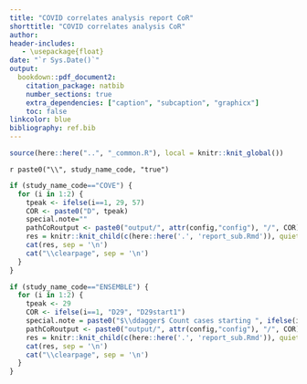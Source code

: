 ```yaml
---
title: "COVID correlates analysis report CoR"
shorttitle: "COVID correlates analysis CoR"
author:
header-includes:
   - \usepackage{float}
date: "`r Sys.Date()`"
output:
  bookdown::pdf_document2:
    citation_package: natbib
    number_sections: true
    extra_dependencies: ["caption", "subcaption", "graphicx"]
    toc: false
linkcolor: blue
bibliography: ref.bib
---
```


```r
source(here::here("..", "_common.R"), local = knitr::knit_global())
```
<!-- Note that there is no need to source _common.R in report.Rmd because it is taken care of elsewhere in yml -->


\counterwithin{table}{section}
\counterwithin{figure}{section}


<!-- these latex variables are used in report_sub -->
\newif\ifCOVE
\newif\ifENSEMBLE
`r paste0("\\", study_name_code, "true")` 


<!-- COVE -->

```r
if (study_name_code=="COVE") {
  for (i in 1:2) {
    tpeak <- ifelse(i==1, 29, 57)
    COR <- paste0("D", tpeak)
    special.note=""
    pathCoRoutput <- paste0("output/", attr(config,"config"), "/", COR)
    res = knitr::knit_child(c(here::here('.', 'report_sub.Rmd')), quiet = TRUE)
    cat(res, sep = '\n')
    cat("\\clearpage", sep = '\n')
  }
}
```




<!-- ENSEMBLE -->

```r
if (study_name_code=="ENSEMBLE") {
  for (i in 1:2) {
    tpeak <- 29
    COR <- ifelse(i==1, "D29", "D29start1")
    special.note = paste0("$\\ddagger$ Count cases starting ", ifelse(i==1,7,1), " days post Day 29.")
    pathCoRoutput <- paste0("output/", attr(config,"config"), "/", COR)
    res = knitr::knit_child(c(here::here('.', 'report_sub.Rmd')), quiet = TRUE)
    cat(res, sep = '\n')
    cat("\\clearpage", sep = '\n')
  }
}
```





